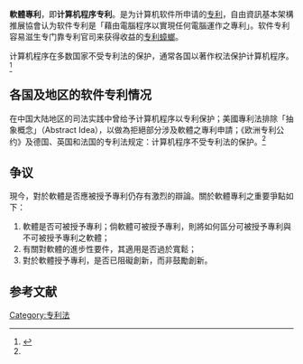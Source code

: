 {{original research|time=2011-07-23T08:54:54+00:00}}
'''軟體專利'''，即'''计算机程序专利'''。是为计算机软件所申请的[[专利|专利]]，自由資訊基本架構推展協會认为软件专利是「藉由電腦程序以實現任何電腦運作之專利」。软件专利容易滋生专门靠专利官司来获得收益的[[专利蟑螂|专利蟑螂]]。

计算机程序在多数国家不受专利法的保护，通常各国以著作权法保护计算机程序。<ref name=wuhandong>{{Cite book | author = [[吴汉东|吴汉东]]等 | title = 知识产权基本问题研究（分论，第二版） | location = 北京| publisher = 中国人民大学出版社 | date = 2009年3月 | pages = 226 |ISBN = 9787300102771 | accessdate = 2013年4月13日 | url =  | language= zh-hans| quote =  }}</ref>

==各国及地区的软件专利情况==
在中国大陆地区的司法实践中曾给予计算机程序以专利保护；美國專利法排除「抽象概念」（Abstract Idea），以做為拒絕部分涉及軟體之專利申請；《欧洲专利公约》及德国、英国和法国的专利法规定：计算机程序不受专利法的保护。<ref name=wuhandong/>

==争议==
現今，對於軟體是否應被授予專利仍存有激烈的辯論。關於軟體專利之重要爭點如下：
# 軟體是否可被授予專利；倘軟體可被授予專利，則將如何區分可被授予專利與不可被授予專利之軟體；
# 有關對軟體的進步性要件，其適用是否過於寬鬆；
# 對於軟體授予專利，是否已阻礙創新，而非鼓勵創新。

==参考文献==
{{reflist}}

[[Category:专利法|Category:专利法]]